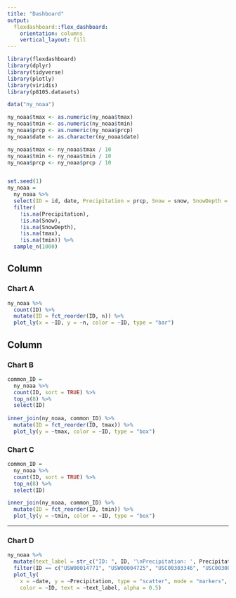 ```yaml
---
title: "Dashboard"
output: 
  flexdashboard::flex_dashboard:
    orientation: columns
    vertical_layout: fill
---
```


```r
library(flexdashboard)
library(dplyr)
library(tidyverse)
library(plotly)
library(viridis)
library(p8105.datasets)
```

```r
data("ny_noaa")

ny_noaa$tmax <- as.numeric(ny_noaa$tmax)
ny_noaa$tmin <- as.numeric(ny_noaa$tmin)
ny_noaa$prcp <- as.numeric(ny_noaa$prcp)
ny_noaa$date <- as.character(ny_noaa$date)

ny_noaa$tmax <- ny_noaa$tmax / 10
ny_noaa$tmin <- ny_noaa$tmin / 10
ny_noaa$prcp <- ny_noaa$prcp / 10


set.seed(1)
ny_noaa =
  ny_noaa %>%
  select(ID = id, date, Precipitation = prcp, Snow = snow, SnowDepth = snwd, tmax, tmin) %>%
  filter(
    !is.na(Precipitation),
    !is.na(Snow),
    !is.na(SnowDepth),
    !is.na(tmax),
    !is.na(tmin)) %>%
  sample_n(1000)
```

Column {data-width=650}
-----------------------------------------------------------------------

### Chart A

```r
ny_noaa %>%
  count(ID) %>%
  mutate(ID = fct_reorder(ID, n)) %>%
  plot_ly(x = ~ID, y = ~n, color = ~ID, type = "bar")
```

Column {data-width=350}
-----------------------------------------------------------------------

### Chart B

```r
common_ID =
  ny_noaa %>%
  count(ID, sort = TRUE) %>%
  top_n(8) %>%
  select(ID)
  
inner_join(ny_noaa, common_ID) %>%
  mutate(ID = fct_reorder(ID, tmax)) %>%
  plot_ly(y = ~tmax, color = ~ID, type = "box")
```

### Chart C

```r
common_ID =
  ny_noaa %>%
  count(ID, sort = TRUE) %>%
  top_n(8) %>%
  select(ID)

inner_join(ny_noaa, common_ID) %>%
  mutate(ID = fct_reorder(ID, tmin)) %>%
  plot_ly(y = ~tmin, color = ~ID, type = "box")
```

-----------------------------------------------------------------------

### Chart D

```r
ny_noaa %>%
  mutate(text_label = str_c("ID: ", ID, '\nPrecipitation: ', Precipitation)) %>%
  filter(ID == c("USW00014771", "USW00004725", "USC00303346", "USC00308962", "USC00303025", "USC00305426", "USC00305113", "USC00302036")) %>%
  plot_ly(
    x = ~date, y = ~Precipitation, type = "scatter", mode = "markers",
    color = ~ID, text = ~text_label, alpha = 0.5)
```

